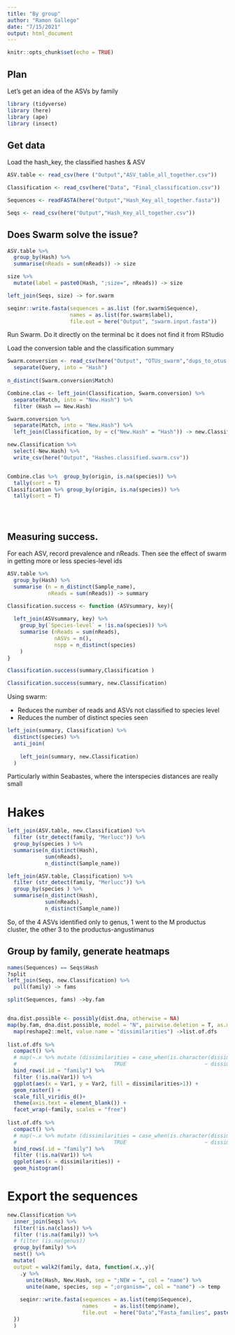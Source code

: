 ```yaml
---
title: "By group"
author: "Ramon Gallego"
date: "7/15/2021"
output: html_document
---
```


```r
knitr::opts_chunk$set(echo = TRUE)
```

## Plan

Let's get an idea of the ASVs by family
```r
library (tidyverse)
library (here)
library (ape)
library (insect)

```

## Get data

Load the hash_key, the classified hashes & ASV

```r

ASV.table <- read_csv(here ("Output","ASV_table_all_together.csv"))

Classification <- read_csv(here("Data", "Final_classification.csv"))

Sequences <- readFASTA(here("Output","Hash_Key_all_together.fasta"))

Seqs <- read_csv(here("Output","Hash_Key_all_together.csv"))

```

## Does Swarm solve the issue?

```r
ASV.table %>% 
  group_by(Hash) %>% 
  summarise(nReads = sum(nReads)) -> size

size %>% 
  mutate(label = paste0(Hash, ";size=", nReads)) -> size

left_join(Seqs, size) -> for.swarm

seqinr::write.fasta(sequences = as.list (for.swarm$Sequence),
                    names = as.list(for.swarm$label),
                    file.out = here("Output", "swarm.input.fasta"))

```

Run Swarm. Do it directly on the terminal bc it does not find it from RStudio

<!-- ```{bash} -->

<!-- bash /Users/ramon.gallegosimon/Projects/banzai/scripts/OTU_clustering/cluster_swarm.sh \ -->
<!--  /Users/ramon.gallegosimon/Projects/eDNA-Hake/Output/swarm.input.fasta -->

<!-- ``` -->


Load the conversion table and the classification summary

```r
Swarm.conversion <- read_csv(here("Output", "OTUs_swarm","dups_to_otus.csv")) %>% 
  separate(Query, into = "Hash")
  
n_distinct(Swarm.conversion$Match)

```
```r

Combine.clas <- left_join(Classification, Swarm.conversion) %>% 
  separate(Match, into = "New.Hash") %>% 
  filter (Hash == New.Hash) 

Swarm.conversion %>% 
  separate(Match, into = "New.Hash") %>% 
  left_join(Classification, by = c("New.Hash" = "Hash")) -> new.Classification

new.Classification %>% 
  select(-New.Hash) %>% 
  write_csv(here("Output", "Hashes.classified.swarm.csv"))


Combine.clas %>%  group_by(origin, is.na(species)) %>% 
  tally(sort = T)
Classification %>% group_by(origin, is.na(species)) %>% 
  tally(sort = T)


  
```

## Measuring success.

For each ASV, record prevalence and nReads. Then see the effect of swarm in getting more or less species-level ids

```r
ASV.table %>% 
  group_by(Hash) %>% 
  summarise (n = n_distinct(Sample_name),
             nReads = sum(nReads)) -> summary

Classification.success <- function (ASVsummary, key){
  
  left_join(ASVsummary, key) %>% 
    group_by(`Species-level` = !is.na(species)) %>% 
    summarise (nReads = sum(nReads),
               nASVs = n(), 
               nspp = n_distinct(species)
    )
}

Classification.success(summary,Classification )

Classification.success(summary, new.Classification)

```

Using swarm:

 - Reduces the number of reads and ASVs not classified to species level
 - Reduces the number of distinct species seen
 
```r
left_join(summary, Classification) %>% 
  distinct(species) %>% 
  anti_join(
    
    left_join(summary, new.Classification)
  )
```
 
Particularly within Seabastes, where the interspecies distances are really small

# Hakes

```r
left_join(ASV.table, new.Classification) %>% 
  filter (str_detect(family, "Merlucc")) %>% 
  group_by(species ) %>% 
  summarise(n_distinct(Hash),
            sum(nReads),
            n_distinct(Sample_name))
```

```r
left_join(ASV.table, Classification) %>% 
  filter (str_detect(family, "Merlucc")) %>% 
  group_by(species ) %>% 
  summarise(n_distinct(Hash),
            sum(nReads),
            n_distinct(Sample_name))
```

So, of the 4 ASVs identified only to genus, 1 went to the M productus cluster, the other 3 to the productus-angustimanus

## Group by family, generate heatmaps

```r
names(Sequences) == Seqs$Hash
?split
left_join(Seqs, new.Classification) %>% 
  pull(family) -> fams

split(Sequences, fams) ->by.fam


dna.dist.possible <- possibly(dist.dna, otherwise = NA)
map(by.fam, dna.dist.possible, model = "N", pairwise.deletion = T, as.matrix = T) %>% 
  map(reshape2::melt, value.name = "dissimilarities") ->list.of.dfs
  
list.of.dfs %>% 
  compact() %>% 
  # map(~.x %>% mutate (dissimilarities = case_when(is.character(dissimilarities)~ "200", 
  #                               TRUE                         ~ dissimilarities))) %>% 
  bind_rows(.id = "family") %>% 
  filter (!is.na(Var1)) %>% 
  ggplot(aes(x = Var1, y = Var2, fill = dissimilarities>1)) +
  geom_raster() +
  scale_fill_viridis_d()+
  theme(axis.text = element_blank()) +
  facet_wrap(~family, scales = "free")
  
list.of.dfs %>% 
  compact() %>% 
  # map(~.x %>% mutate (dissimilarities = case_when(is.character(dissimilarities)~ "200", 
  #                               TRUE                         ~ dissimilarities))) %>% 
  bind_rows(.id = "family") %>% 
  filter (!is.na(Var1)) %>% 
  ggplot(aes(x = dissimilarities)) +
  geom_histogram()
```

# Export the sequences

```r
new.Classification %>% 
  inner_join(Seqs) %>% 
  filter(!is.na(class)) %>% 
  filter (!is.na(family)) %>% 
  # filter (is.na(genus))
  group_by(family) %>% 
  nest() %>%
  mutate(
  output = walk2(family, data, function(.x,.y){
    .y %>% 
      unite(Hash, New.Hash, sep = ";NEW = ", col = "name") %>% 
      unite(name, species, sep = ";organism=", col = "name") -> temp
      
    seqinr::write.fasta(sequences = as.list(temp$Sequence),
                        names     = as.list(temp$name),
                        file.out  = here("Data","Fasta_families", paste0(.x, ".fasta")))
  })
  )
```

